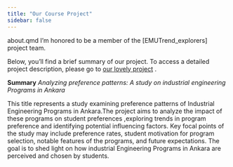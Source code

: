 ```yaml
---
title: "Our Course Project"
sidebar: false 
---
```


about.qmd
I'm honored to be a member of the \[EMUTrend_explorers\] project team.


Below, you'll find a brief summary of our project. To access a detailed project description, please go to [our lovely project](https://github.com/emu-hacettepe-analytics/emu430-fall2023-team-emutrend_explorers) .

**Summary**
*Analyzing preference patterns: A study on industrial engineering Programs in Ankara*

This title represents a study examining preference patterns of Industrial Engineering Programs in Ankara.The project aims to analyze the impact of these programs on student preferences ,exploring trends in program preference and identifying potential influencing factors. Key focal points of the study may include preference rates, student motivation for program selection, notable features of the programs, and future expectations. The goal is to shed light on how industrial Engineering Programs in Ankara are perceived and chosen by students.


